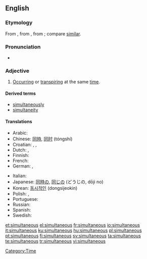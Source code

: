 ==English==

===Etymology===
From {{etyl|ML.}} {{term|simultaneus|lang=la}}, from {{term|simultim||at the same time, extended|lang=la}}, from {{etyl|la}} {{term|simul||together, at the same time|lang=la}}; compare [[similar]].

===Pronunciation===
* {{rhymes|eɪniəs}}
{{rfp}}

===Adjective===
{{en-adj|-}}

# [[occur|Occurring]] or [[transpire|transpiring]] at the same [[time]].

====Derived terms====
* [[simultaneously]]
* [[simultaneity]]

====Translations====
{{trans-top|at the same time}}
* Arabic: {{Arab|[[معا|معًا]]}} {{IPAchar|(máʕan)}}
* Chinese: [[同時]], [[同时]] (tóngshí)
* Croatian: {{t-|hr|simultan|alt=sȉmultān}}, {{t-|hr|istovremen|alt=istòvremen}}, {{t-|hr|istodoban|alt=istòdoban}}
* Dutch: {{t+|nl|tegelijkertijd}}, {{t+|nl|simultaan}}
* Finnish: {{t-|fi|samanaikainen}}
* French: {{t+|fr|simultané}}
* German: {{t+|de|gleichzeitig}}, {{t+|de|simultan}}
{{trans-mid}}
* Italian: {{t-|it|simultaneo}}
* Japanese: [[同時]]の, [[同じ]]の (どうじの, dōji no)
* Korean: [[동시적인]] (dongsijeokin)
* Polish: {{t-|pl|równoczesny|m}}, {{t-|pl|jednoczesny|m}}
* Portuguese: {{t+|pt|simultâneo}}
* Russian: {{t+|ru|одновременный|tr=odnovrémmenyj}}
* Spanish: {{t+|es|simultáneo}}
* Swedish: {{t+|sv|samtidig}}
{{trans-bottom}}

[[Category:Time]]

[[et:simultaneous]]
[[el:simultaneous]]
[[fr:simultaneous]]
[[io:simultaneous]]
[[it:simultaneous]]
[[ku:simultaneous]]
[[hu:simultaneous]]
[[pl:simultaneous]]
[[pt:simultaneous]]
[[fi:simultaneous]]
[[sv:simultaneous]]
[[ta:simultaneous]]
[[te:simultaneous]]
[[tr:simultaneous]]
[[vi:simultaneous]]